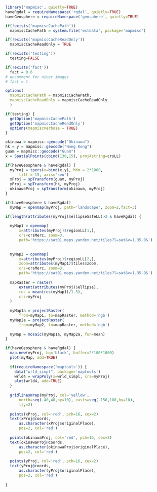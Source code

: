 <!--
%\VignetteEngine{knitr::docco_linear}
%\VignetteIndexEntry{Space Station Map Projections}
-->

```r
library('mapmisc', quietly=TRUE)
haveRgdal = requireNamespace('rgdal', quietly=TRUE)
haveGeosphere = requireNamespace('geosphere', quietly=TRUE)

if(!exists('mapmiscCachePath'))
  mapmiscCachePath = system.file('extdata', package='mapmisc')

if(!exists('mapmiscCacheReadOnly'))
  mapmiscCacheReadOnly = TRUE

if(!exists('testing'))
  testing=FALSE

if(!exists('fact'))
  fact = 0.6
# uncomment for nicer images
# fact = 1 

options(
  mapmiscCachePath = mapmiscCachePath,
  mapmiscCacheReadOnly = mapmiscCacheReadOnly
  )
```

```r
if(testing) {
  getOption('mapmiscCachePath')
  getOption('mapmiscCacheReadOnly')
  options(mapmiscVerbose = TRUE)
}
```

```r
okinawa = mapmisc::geocode("Okinawa")
hk = y = mapmisc::geocode("Hong Kong")
guam = mapmisc::geocode("Guam")
x = SpatialPoints(cbind(130,15), proj4string=crsLL)
```

```r
if(haveGeosphere & haveRgdal) {
  myProj = tpers(x=bind(x,y), hKm = 2*1000,
      tilt =-15, axis='seu')
  xProj = spTransform(guam, myProj)
  yProj = spTransform(hk, myProj)
  okinawaProj = spTransform(okinawa, myProj)
}
```

```r
if(haveGeosphere & haveRgdal)
  myMap = openmap(myProj, path='landscape', zoom=2,fact=3)
```

```r
if(length(attributes(myProj)$ellipseSafeLL)>2 & haveRgdal) {
  
  myMap1 = openmap(
      x=attributes(myProj)$regionLL[1,],
      crs=crsMerc, zoom=3,
      path='https://sat01.maps.yandex.net/tiles?l=sat&v=1.35.0&')
  
  
  myMap2 = openmap(
      x=attributes(myProj)$regionLL[2,],
      zoom=attributes(myMap1)$tiles$zoom,
      crs=crsMerc, zoom=3,
      path='https://sat01.maps.yandex.net/tiles?l=sat&v=1.35.0&')
  
  mapRaster = raster(
      extent(attributes(myProj)$ellipse), 
      res = mean(res(myMap1)/1.5),
      crs=myProj
  )
  
  myMap1a = projectRaster(
      from=myMap1, to=mapRaster, method='ngb')
  myMap2a = projectRaster(
      from=myMap2, to=mapRaster, method='ngb')
  
  myMap = mosaic(myMap1a, myMap2a, fun=mean)
}
```



```r
if(haveGeosphere & haveRgdal) {
  map.new(myProj, bg='black', buffer=2*100*1000)
  plot(myMap, add=TRUE)
  
  if(requireNamespace('maptools')) {
    data("wrld_simpl", package='maptools')
    wrld4 = wrapPoly(x=wrld_simpl, crs=myProj)
    plot(wrld4, add=TRUE)
  }
  
  gridlinesWrap(myProj, col='yellow', 
      north=seq(-40,40,by=10), easts=seq(-150,180,by=10),
      lty=2)
  
  points(xProj, col='red', pch=16, cex=2)
  text(xProj@coords, 
      as.character(xProj$originalPlace),
      pos=2, col='red')
  
  points(okinawaProj, col='red', pch=16, cex=2)
  text(okinawaProj@coords, 
      as.character(okinawaProj$originalPlace),
      pos=2, col='red')
  
  points(yProj, col='red', pch=16, cex=2)
  text(yProj@coords, 
      as.character(yProj$originalPlace),
      pos=2, col='red')
 
}
```